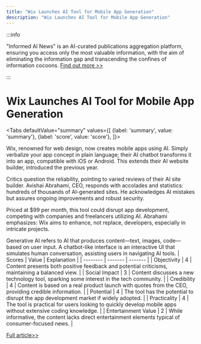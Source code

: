 ```yaml
---
title: "Wix Launches AI Tool for Mobile App Generation"
description: "Wix Launches AI Tool for Mobile App Generation"
---
```



:::info

"Informed AI News" is an AI-curated publications aggregation platform, ensuring you access only the most valuable information, with the aim of eliminating the information gap and transcending the confines of information cocoons.  [Find out more >>](/docs/guides)

:::

# Wix Launches AI Tool for Mobile App Generation


<Tabs
	defaultValue="summary"
	values={[
	{label: 'summary', value: 'summary'},
	{label: 'score', value: 'score'},
]}>
<TabItem value="summary">


Wix, renowned for web design, now creates mobile apps using AI. Simply verbalize your app concept in plain language; their AI chatbot transforms it into an app, compatible with iOS or Android. This extends their AI website builder, introduced the previous year.

Critics question the reliability, pointing to varied reviews of their AI site builder. Avishai Abrahami, CEO, responds with accolades and statistics: hundreds of thousands of AI-generated sites. He acknowledges AI mistakes but assures ongoing improvements and robust security.

Priced at $99 per month, this tool could disrupt app development, competing with companies and freelancers utilizing AI. Abrahami emphasizes: Wix aims to enhance, not replace, developers, especially in intricate projects.

Generative AI refers to AI that produces content—text, images, code—based on user input.
A chatbot-like interface is an interactive UI that simulates human conversation, assisting users in navigating AI tools.
</TabItem>
<TabItem value="score">
	| Scores     | Value   | Explanation |
	| -------- | ------- | ------- |
	| Objectivity  | 4    | Content presents both positive feedback and potential criticisms, maintaining a balanced view.    |
	| Social Impact | 3     | Content discusses a new technology tool, sparking some interest in the tech community.    |
	| Credibility    | 4    | Content is based on a real product launch with quotes from the CEO, providing credible information.    |
	| Potential    | 4    | The tool has the potential to disrupt the app development market if widely adopted.    |
	| Practicality    | 4    | The tool is practical for users looking to quickly develop mobile apps without extensive coding knowledge.    |
	| Entertainment Value    | 2    | While informative, the content lacks direct entertainment elements typical of consumer-focused news.    |
</TabItem>
</Tabs>

[Full article>>](https://techcrunch.com/2024/06/05/wixs-new-tool-taps-ai-to-generate-smartphone-apps/)
